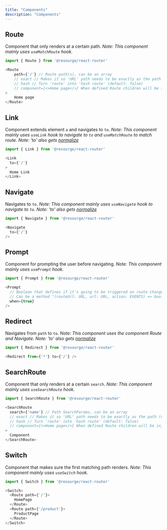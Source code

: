 ---
title: "Components"
description: "Components"
---

## Route

Component that only renders at a certain path. 
_Note: This component mainly uses `useMatchRoute` hook._

```js
import { Route } from '@resourge/react-router'

<Route 
	path={'/'} // Route path(s), can be an array
	// exact // Makes it so 'URL' path needs to be exactly as the path (default: false)
	// hash // Turn 'route' into 'hash route' (default: false)
	// component={<>Home page</>} When defined Route children will be injected into the component
>
	Home page
</Route>
```

## Link

Component extends element `a` and navigates to `to`. 
_Note: This component mainly uses `useLink` hook to navigate to `to` and `useMatchRoute` to match route._ 
_Note: 'to' also gets [normalize](##normalize)_

```js
import { Link } from '@resourge/react-router'

<Link
  to={'/'}
>
  Home Link
</Link>
```

## Navigate

Navigates to `to`. 
_Note: This component mainly uses `useNavigate` hook to navigate to `to`._ 
_Note: 'to' also gets [normalize](##normalize)_

```js
import { Navigate } from '@resourge/react-router'

<Navigate
  to={'/'}
/>
```

## Prompt

Component for prompting the user before navigating. 
_Note: This component mainly uses `usePrompt` hook._

```js
import { Prompt } from '@resourge/react-router'

<Prompt
  // Boolean that defines if it's going to be triggered on route change
  // Can be a method "(routeUrl: URL, url: URL, action: EVENTS) => boolean"
  when={true} 
/>
```

## Redirect

Navigates from `path` to `to`. 
_Note: This component uses the component Route and Navigate._ 
_Note: 'to' also gets [normalize](##normalize)_

```js
import { Redirect } from '@resourge/react-router'

<Redirect from={'*'} to={'/'} />
```

## SearchRoute

Component that only renders at a certain `search`. 
_Note: This component mainly uses `useSearchRoute` hook._

```js
import { SearchRoute } from '@resourge/react-router'

<SearchRoute 
  search={'name'} // Path SearchParams, can be an array
  // exact // Makes it so 'URL' path needs to be exactly as the path (default: false)
  // hash // Turn 'route' into 'hash route' (default: false)
  // component={<>Home page</>} When defined Route children will be injected into the component
>
  Component
</SearchRoute>
```

## Switch

Component that makes sure the first matching path renders. 
_Note: This component mainly uses `useSwitch` hook._

```js
import { Switch } from '@resourge/react-router'

<Switch>
  <Route path={'/'}>
    HomePage
  </Route>
  <Route path={'/product'}>
    ProductPage
  </Route>
</Switch>
```